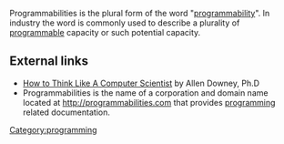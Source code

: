 {{RfdProto}}
Programmabilities is the plural form of the word "[[programmability]]". In industry the word is commonly used to describe a plurality of [[programmable]] capacity or such potential capacity.

== External links ==
*[http://www.ibiblio.org/obp/thinkCS/ How to Think Like A Computer Scientist] by Allen Downey, Ph.D
*Programmabilities is the name of a corporation and domain name located at [http://programmabilities.com/ http://programmabilities.com] that provides [[programming]] related documentation.

[[Category:programming]]

{{protologism}}